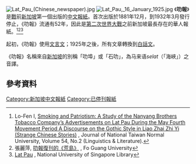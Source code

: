 {{expand|time=2014-03-10T11:52:27+00:00}}
{{distinguish|泰叻报}}
[[File:Lat_Pau_(Chinese_newspaper).jpg|thumb]]
[[File:Lat_Pau,_16_January_1925.jpg|thumb]]
《'''叻報'''》是[[世界大戰|戰]]前[[新加坡|新加坡]]第一個出版的[[中文|中文]][[報紙|報紙]]。首次出版於1881年12月，到1932年3月發行停止，《叻報》流通有52年，因此是[[第二次世界大戰|第二次世界大戰]]之前新加坡最長存在的華人報紙。<ref>Lo-Fen I, [http://www.ntnu.edu.tw/acad/epub/j54/j542hs-4.htm Smoking and Patriotism: A Study of the Nanyang Brothers Tobacco Company’s Advertisements on Lat Pau During the May Fourth Movement Period A Discourse on the Gothic Style in Liao Zhai Zhi Yi (Strange Chinese Stories)] {{Wayback|url=http://www.ntnu.edu.tw/acad/epub/j54/j542hs-4.htm |date=20140221064517 }}, Journal of National Taiwan Normal University, Volume 54, No.2 (Linguistics & Literature).</ref><ref>張麗萍, [http://www.fgu.edu.tw/~wclrc/drafts/Singapore/zhang-li/zhang-li-01.htm 叻報復刊的《荒島》] {{Wayback|url=http://www.fgu.edu.tw/~wclrc/drafts/Singapore/zhang-li/zhang-li-01.htm |date=20140221143758 }}, Fo Guang University</ref><ref>[http://www.lib.nus.edu.sg/lebao/index.htm Lat Pau] {{Wayback|url=http://www.lib.nus.edu.sg/lebao/index.htm |date=20131006075953 }}, National University of Singapore Library</ref>

起初，《叻報》使用[[文言文|文言文]]；1925年之後，所有文章轉換到[[官話白話文|白話文]]。

《叻報》名稱來自[[新加坡|新加坡]]的別稱「叻埠」或「石叻」，為马来语''selat''（「海峽」）之音譯。

==參考資料==
{{reflist}}

[[Category:新加坡中文報紙|Category:新加坡中文報紙]]
[[Category:已停刊報紙|Category:已停刊報紙]]